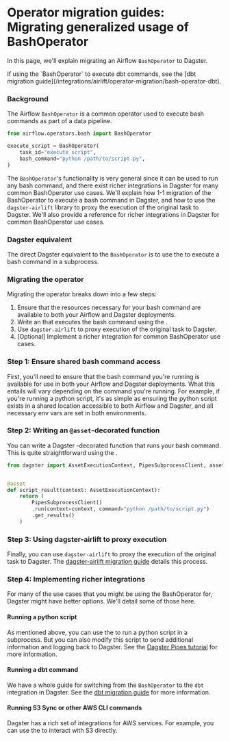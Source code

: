 # Operator migration guides: Migrating generalized usage of BashOperator

In this page, we'll explain migrating an Airflow `BashOperator` to Dagster.

<Note>
  If using the `BashOperator` to execute dbt commands, see the [dbt migration
  guide](/integrations/airlift/operator-migration/bash-operator-dbt).
</Note>

### Background

The Airflow `BashOperator` is a common operator used to execute bash commands as part of a data pipeline.

```python file=/integrations/airlift/operator_migration/bash_operator_general.py
from airflow.operators.bash import BashOperator

execute_script = BashOperator(
    task_id="execute_script",
    bash_command="python /path/to/script.py",
)
```

The `BashOperator`'s functionality is very general since it can be used to run any bash command, and there exist richer integrations in Dagster for many common BashOperator use cases. We'll explain how 1-1 migration of the BashOperator to execute a bash command in Dagster, and how to use the `dagster-airlift` library to proxy the execution of the original task to Dagster. We'll also provide a reference for richer integrations in Dagster for common BashOperator use cases.

### Dagster equivalent

The direct Dagster equivalent to the `BashOperator` is to use the <PyObject object="PipesSubprocessClient" module="dagster"/> to execute a bash command in a subprocess.

### Migrating the operator

Migrating the operator breaks down into a few steps:

1. Ensure that the resources necessary for your bash command are available to both your Airflow and Dagster deployments.
2. Write an <PyObject object="asset" module="dagster"/> that executes the bash command using the <PyObject object="PipesSubprocessClient" module="dagster"/>.
3. Use `dagster-airlift` to proxy execution of the original task to Dagster.
4. \[Optional] Implement a richer integration for common BashOperator use cases.

### Step 1: Ensure shared bash command access

First, you'll need to ensure that the bash command you're running is available for use in both your Airflow and Dagster deployments. What this entails will vary depending on the command you're running. For example, if you're running a python script, it's as simple as ensuring the python script exists in a shared location accessible to both Airflow and Dagster, and all necessary env vars are set in both environments.

### Step 2: Writing an `@asset`-decorated function

You can write a Dagster <PyObject object="asset" module="dagster"/>-decorated function that runs your bash command. This is quite straightforward using the <PyObject object="PipesSubprocessClient" module="dagster"/>.

```python file=/integrations/airlift/operator_migration/using_pipes_subprocess.py
from dagster import AssetExecutionContext, PipesSubprocessClient, asset


@asset
def script_result(context: AssetExecutionContext):
    return (
        PipesSubprocessClient()
        .run(context=context, command="python /path/to/script.py")
        .get_results()
    )
```

### Step 3: Using dagster-airlift to proxy execution

Finally, you can use `dagster-airlift` to proxy the execution of the original task to Dagster. The [dagster-airlift migration guide](/integrations/airlift/tutorial/overview) details this process.

### Step 4: Implementing richer integrations

For many of the use cases that you might be using the BashOperator for, Dagster might have better options. We'll detail some of those here.

#### Running a python script

As mentioned above, you can use the <PyObject object="PipesSubprocessClient" module="dagster"/> to run a python script in a subprocess. But you can also modify this script to send additional information and logging back to Dagster. See the [Dagster Pipes tutorial](/concepts/dagster-pipes/subprocess) for more information.

#### Running a dbt command

We have a whole guide for switching from the `BashOperator` to the `dbt` integration in Dagster. See the [dbt migration guide](/integrations/airlift/operator-migration/bash-operator-dbt) for more information.

#### Running S3 Sync or other AWS CLI commands

Dagster has a rich set of integrations for AWS services. For example, you can use the <PyObject object="S3Resource" module="dagster_aws.s3"/> to interact with S3 directly.
